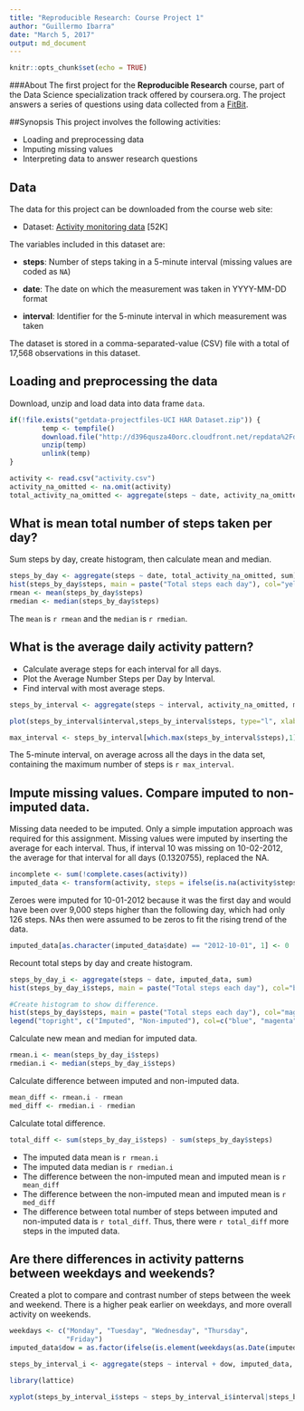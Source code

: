 ```yaml
---
title: "Reproducible Research: Course Project 1"
author: "Guillermo Ibarra"
date: "March 5, 2017"
output: md_document
---
```


```r
knitr::opts_chunk$set(echo = TRUE)
```
###About
The first project for the **Reproducible Research** course, part of the Data Science specialization track offered by coursera.org. The project answers a series of questions using data collected from a [FitBit](http://en.wikipedia.org/wiki/Fitbit).


##Synopsis
This project involves the following activities:

* Loading and preprocessing data
* Imputing missing values
* Interpreting data to answer research questions

## Data
The data for this project can be downloaded from the course web
site:

* Dataset: [Activity monitoring data](https://d396qusza40orc.cloudfront.net/repdata%2Fdata%2Factivity.zip) [52K]

The variables included in this dataset are:

* **steps**: Number of steps taking in a 5-minute interval (missing
    values are coded as `NA`)

* **date**: The date on which the measurement was taken in YYYY-MM-DD
    format

* **interval**: Identifier for the 5-minute interval in which
    measurement was taken

The dataset is stored in a comma-separated-value (CSV) file with a total of 17,568 observations in this dataset.

## Loading and preprocessing the data

Download, unzip and load data into data frame `data`. 
```r
if(!file.exists("getdata-projectfiles-UCI HAR Dataset.zip")) {
        temp <- tempfile()
        download.file("http://d396qusza40orc.cloudfront.net/repdata%2Fdata%2Factivity.zip",temp)
        unzip(temp)
        unlink(temp)
}

activity <- read.csv("activity.csv")
activity_na_omitted <- na.omit(activity)
total_activity_na_omitted <- aggregate(steps ~ date, activity_na_omitted, sum)
```


## What is mean total number of steps taken per day?
Sum steps by day, create histogram, then calculate mean and median.
```r
steps_by_day <- aggregate(steps ~ date, total_activity_na_omitted, sum)
hist(steps_by_day$steps, main = paste("Total steps each day"), col="yellow", xlab="Number of steps")
rmean <- mean(steps_by_day$steps)
rmedian <- median(steps_by_day$steps)
```

The `mean` is `r rmean` and the `median` is `r rmedian`.

## What is the average daily activity pattern?

* Calculate average steps for each interval for all days. 
* Plot the Average Number Steps per Day by Interval. 
* Find interval with most average steps. 
```r
steps_by_interval <- aggregate(steps ~ interval, activity_na_omitted, mean)

plot(steps_by_interval$interval,steps_by_interval$steps, type="l", xlab="Interval", ylab="Number of steps",main="Average number of steps per day by interval")

max_interval <- steps_by_interval[which.max(steps_by_interval$steps),1]


```

The 5-minute interval, on average across all the days in the data set, containing the maximum number of steps is `r max_interval`.

## Impute missing values. Compare imputed to non-imputed data.
Missing data needed to be imputed. Only a simple imputation approach was required for this assignment. 
Missing values were imputed by inserting the average for each interval. Thus, if interval 10 was missing on 10-02-2012, the average for that interval for all days (0.1320755), replaced the NA. 

```r
incomplete <- sum(!complete.cases(activity))
imputed_data <- transform(activity, steps = ifelse(is.na(activity$steps), steps_by_interval$steps[match(activity$interval, steps_by_interval$interval)], activity$steps))
```

Zeroes were imputed for 10-01-2012 because it was the first day and would have been over 9,000 steps higher than the following day, which had only 126 steps. NAs then were assumed to be zeros to fit the rising trend of the data. 
```r
imputed_data[as.character(imputed_data$date) == "2012-10-01", 1] <- 0
```

Recount total steps by day and create histogram. 
```r
steps_by_day_i <- aggregate(steps ~ date, imputed_data, sum)
hist(steps_by_day_i$steps, main = paste("Total steps each day"), col="blue", xlab="Number of steps")

#Create histogram to show difference. 
hist(steps_by_day$steps, main = paste("Total steps each day"), col="magenta", xlab="Number of steps", add=T)
legend("topright", c("Imputed", "Non-imputed"), col=c("blue", "magenta"), lwd=10)
```

Calculate new mean and median for imputed data. 
```r
rmean.i <- mean(steps_by_day_i$steps)
rmedian.i <- median(steps_by_day_i$steps)
```

Calculate difference between imputed and non-imputed data.
```r
mean_diff <- rmean.i - rmean
med_diff <- rmedian.i - rmedian
```

Calculate total difference.
```r
total_diff <- sum(steps_by_day_i$steps) - sum(steps_by_day$steps)
```
* The imputed data mean is `r rmean.i`
* The imputed data median is `r rmedian.i`
* The difference between the non-imputed mean and imputed mean is `r mean_diff`
* The difference between the non-imputed mean and imputed mean is `r med_diff`
* The difference between total number of steps between imputed and non-imputed data is `r total_diff`. Thus, there were `r total_diff` more steps in the imputed data.


## Are there differences in activity patterns between weekdays and weekends?
Created a plot to compare and contrast number of steps between the week and weekend. There is a higher peak earlier on weekdays, and more overall activity on weekends.  
``` r
weekdays <- c("Monday", "Tuesday", "Wednesday", "Thursday", 
              "Friday")
imputed_data$dow = as.factor(ifelse(is.element(weekdays(as.Date(imputed_data$date)),weekdays), "Weekday", "Weekend"))

steps_by_interval_i <- aggregate(steps ~ interval + dow, imputed_data, mean)

library(lattice)

xyplot(steps_by_interval_i$steps ~ steps_by_interval_i$interval|steps_by_interval_i$dow, main="Average steps per day by Interval",xlab="Interval", ylab="Steps",layout=c(1,2), type="l")

```

